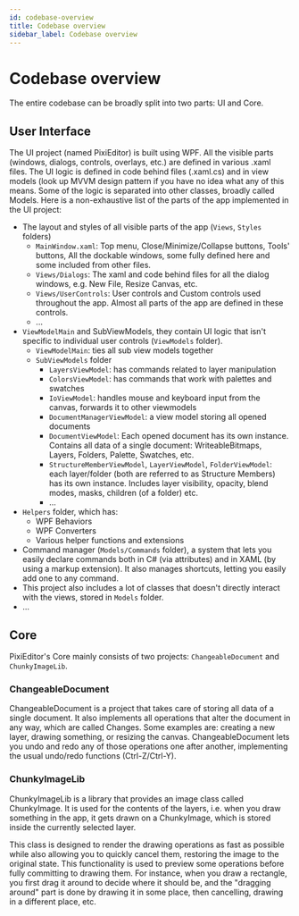```yaml
---
id: codebase-overview
title: Codebase overview
sidebar_label: Codebase overview
---
```


# Codebase overview

The entire codebase can be broadly split into two parts: UI and Core. 

## User Interface

The UI project (named PixiEditor) is built using WPF. 
All the visible parts (windows, dialogs, controls, overlays, etc.) are defined in various .xaml files.
The UI logic is defined in code behind files (.xaml.cs) and in view models (look up MVVM design pattern if you have no idea what any of this means. 
Some of the logic is separated into other classes, broadly called Models. Here is a non-exhaustive list of the parts of the app implemented in the UI project:

- The layout and styles of all visible parts of the app (`Views`, `Styles` folders)
    - `MainWindow.xaml`: Top menu, Close/Minimize/Collapse buttons, Tools' buttons, All the dockable windows, some fully defined here and some included from other files.
    - `Views/Dialogs`: The xaml and code behind files for all the dialog windows, e.g. New File, Resize Canvas, etc.
    - `Views/UserControls`: User controls and Custom controls used throughout the app. Almost all parts of the app are defined in these controls.
    - ...
- `ViewModelMain` and SubViewModels, they contain UI logic that isn't specific to individual user controls (`ViewModels` folder).
    - `ViewModelMain`: ties all sub view models together
    - `SubViewModels` folder
        - `LayersViewModel`: has commands related to layer manipulation
        - `ColorsViewModel`: has commands that work with palettes and swatches
        - `IoViewModel`: handles mouse and keyboard input from the canvas, forwards it to other viewmodels
        - `DocumentManagerViewModel`: a view model storing all opened documents
        - `DocumentViewModel`: Each opened document has its own instance. Contains all data of a single document: WriteableBitmaps, Layers, Folders, Palette, Swatches, etc.
        - `StructureMemberViewModel`, `LayerViewModel`, `FolderViewModel`: each layer/folder (both are referred to as Structure Members) has its own instance. Includes layer visibility, opacity, blend modes, masks, children (of a folder) etc.
        - ...
- `Helpers` folder, which has:
    - WPF Behaviors
    - WPF Converters
    - Various helper functions and extensions
- Command manager (`Models/Commands` folder), a system that lets you easily declare commands both in C# (via attributes) and in XAML (by using a markup extension). It also manages shortcuts, letting you easily add one to any command.
- This project also includes a lot of classes that doesn't directly interact with the views, stored in `Models` folder.
- ...

## Core

PixiEditor's Core mainly consists of two projects: `ChangeableDocument` and `ChunkyImageLib`.

### ChangeableDocument

ChangeableDocument is a project that takes care of storing all data of a single document. 
It also implements all operations that alter the document in any way, which are called Changes. 
Some examples are: creating a new layer, drawing something, or resizing the canvas. 
ChangeableDocument lets you undo and redo any of those operations one after another, implementing the usual undo/redo functions (Ctrl-Z/Ctrl-Y).

### ChunkyImageLib

ChunkyImageLib is a library that provides an image class called ChunkyImage. 
It is used for the contents of the layers, i.e. when you draw something in the app, it gets drawn on a ChunkyImage, which is stored inside the currently selected layer. 

This class is designed to render the drawing operations as fast as possible while also allowing you to quickly cancel them, restoring the image to the original state. 
This functionality is used to preview some operations before fully committing to drawing them. 
For instance, when you draw a rectangle, you first drag it around to decide where it should be, 
and the "dragging around" part is done by drawing it in some place, then cancelling, drawing in a different place, etc.